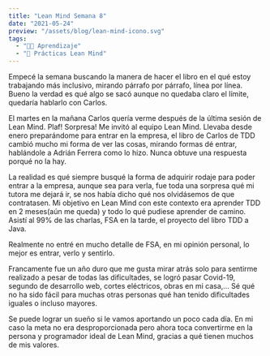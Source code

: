 ```yaml
---
title: "Lean Mind Semana 8"
date: "2021-05-24"
preview: "/assets/blog/lean-mind-icono.svg"
tags:
  - "👨‍💻 Aprendizaje"
  - "📘 Prácticas Lean Mind"
---
```


Empecé la semana buscando la manera de hacer el libro en el qué estoy trabajando
más inclusivo, mirando párrafo por párrafo, línea por línea. Bueno la verdad es
qué algo se sacó aunque no quedaba claro el límite, quedaría hablarlo con
Carlos.

El martes en la mañana Carlos quería verme después de la última sesión de Lean
Mind. Plaf! Sorpresa! Me invitó al equipo Lean Mind. Llevaba desde enero
preparándome para entrar en la empresa, el libro de Carlos de TDD cambió mucho
mi forma de ver las cosas, mirando formas dé entrar, hablándole a Adrián Ferrera
como lo hizo. Nunca obtuve una respuesta porqué no la hay.

La realidad es qué siempre busqué la forma de adquirir rodaje para poder entrar
a la empresa, aunque sea para verla, fue toda una sorpresa qué mi tutora me
dejará ir, se nos había dicho qué nos olvidásemos de que contratasen. Mi
objetivo en Lean Mind con este contexto era aprender TDD en 2 meses(aún me
queda) y todo lo qué pudiese aprender de camino. Asistí al 99% de las charlas,
FSA en la tarde, el proyecto del libro TDD a Java.

Realmente no entré en mucho detalle de FSA, en mi opinión personal, lo mejor es
entrar, verlo y sentirlo.

Francamente fue un año duro que me gusta mirar atrás solo para sentirme
realizado a pesar de todas las dificultades, se logró pasar Covid-19, segundo de
desarrollo web, cortes eléctricos, obras en mi casa,… Sé qué no ha sido fácil
para muchas otras personas qué han tenido dificultades iguales o incluso
mayores.

Se puede lograr un sueño si le vamos aportando un poco cada día. En mi caso la
meta no era desproporcionada pero ahora toca convertirme en la persona y
programador ideal de Lean Mind, gracias a qué tienen muchos de mis valores.
